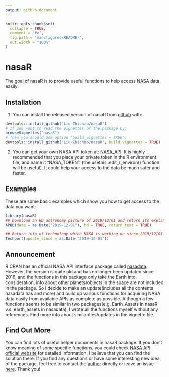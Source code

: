 ```yaml
---
output: github_document
---
```


<!-- README.md is generated from README.Rmd. Please edit that file -->

```r
knitr::opts_chunk$set(
  collapse = TRUE,
  comment = "#>",
  fig.path = "man/figures/README-",
  out.width = "100%"
)
```

# nasaR

<!-- badges: start -->
<!-- badges: end -->

The goal of nasaR is to provide useful functions to help access NASA data easily.

## Installation

1. You can install the released version of nasaR from [github](https://github.com/Liu-Zhichao/nasaR) with:

``` r
devtools::install_github("Liu-Zhichao/nasaR")
# If you want to read the vignettes of the package by:
browseVignettes("nasaR")
# Then you should use option "build_vignettes = TRUE":
devtools::install_github("Liu-Zhichao/nasaR", build_vignettes = TRUE)
```

2. You can get your own NASA API token at: [NASA_API](https://api.nasa.gov/). It is highly recommended that you place your private token in the R environment file, and name it "NASA_TOKEN". (the usethis::edit_r_environ() function will be useful). It could help your access to the data be much safer and faster.

## Examples

These are some basic examples which show you how to get access to the data you want:

```r
library(nasaR)
## Download an HD astronomy picture of 2019/12/01 and return its explanation text as well.
APOD(date = as.Date("2019-12-01"), hd = TRUE, return_text = TRUE)
```

```r
## Return info of technology which NASA is working on since 2019/12/01.
Techport(update_since = as.Date("2019-12-01"))
```

## Announcement
R CRAN has an official NASA API interface package called [nasadata](https://cran.r-project.org/web/packages/nasadata/index.html). However, the version is quite old and has no longer been updated since 2016, and the functions in this package only take the Earth into consideration, info about other planets/objects in the space are not included in the package. So I decide to make an update(includes all the contents nasadata has and more) and build up various functions for acquiring NASA data easily from available APIs as complete as possible. Although a few functions seems to be similar in two packages(e.g. Earth_Assets in nasaR v.s. earth_assets in nasadata), I wrote all the functions myself without any references. Find more info about similarities/updates in the vignette file.

## Find Out More
You can find lots of useful helper documents in nasaR package. If you don't know meaning of some specific functions, you could check [NASA API official website](https://api.nasa.gov/) for detailed information. I believe that you can find the solution there. If you find any questions or have some interesting new idea of the package, feel free to contact the [author](https://www.linkedin.com/in/zhichao-liu/) directly or leave an issue [here](https://github.com/Liu-Zhichao/nasaR/issues). Thank you!
